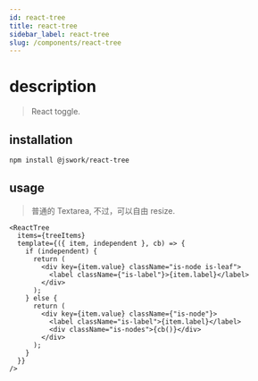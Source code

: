 ```yaml
---
id: react-tree
title: react-tree
sidebar_label: react-tree
slug: /components/react-tree
---
```


# description

> React toggle.

## installation

```bash npm2yarn
npm install @jswork/react-tree
```

## usage

> 普通的 Textarea, 不过，可以自由 resize.

```tsx live
<ReactTree
  items={treeItems}
  template={({ item, independent }, cb) => {
    if (independent) {
      return (
        <div key={item.value} className="is-node is-leaf">
          <label className={"is-label"}>{item.label}</label>
        </div>
      );
    } else {
      return (
        <div key={item.value} className={"is-node"}>
          <label className="is-label">{item.label}</label>
          <div className="is-nodes">{cb()}</div>
        </div>
      );
    }
  }}
/>
```
